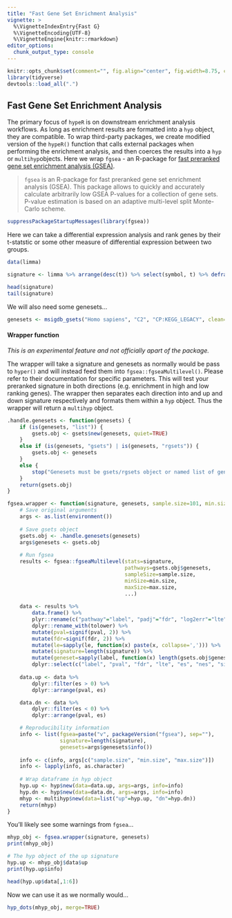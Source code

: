 ```yaml
---
title: "Fast Gene Set Enrichment Analysis"
vignette: >
  %\VignetteIndexEntry{Fast G}
  %\VignetteEncoding{UTF-8}
  %\VignetteEngine{knitr::rmarkdown}
editor_options: 
  chunk_output_type: console
---
```


```r
knitr::opts_chunk$set(comment="", fig.align="center", fig.width=8.75, cache=FALSE)
library(tidyverse)
devtools::load_all(".")
```

## Fast Gene Set Enrichment Analysis

The primary focus of `hypeR` is on downstream enrichment analysis workflows. As long as enrichment results are formatted into a `hyp` object, they are compatible. To wrap third-party packages, we create modified version of the `hypeR()` function that calls external packages when performing the enrichment analysis, and then coerces the results into a `hyp` or `multihyp`objects. Here we wrap `fgsea` - an R-package for [fast preranked gene set enrichment analysis (GSEA)](https://www.biorxiv.org/content/10.1101/060012v3).

>`fgsea` is an R-package for fast preranked gene set enrichment analysis (GSEA). This package allows to quickly and accurately calculate arbitrarily low GSEA P-values for a collection of gene sets. P-value estimation is based on an adaptive multi-level split Monte-Carlo scheme.

```r
suppressPackageStartupMessages(library(fgsea))
```

Here we can take a differential expression analysis and rank genes by their t-statstic or some other measure of differential expression between two groups.

```r
data(limma)

signature <- limma %>% arrange(desc(t)) %>% select(symbol, t) %>% deframe()

head(signature)
tail(signature)
```

We will also need some genesets...

```r
genesets <- msigdb_gsets("Homo sapiens", "C2", "CP:KEGG_LEGACY", clean=TRUE)
```

#### Wrapper function

*This is an experimental feature and not officially apart of the package.*

The wrapper will take a signature and genesets as normally would be pass to `hyper()` and will instead feed them into `fgsea::fgseaMultilevel()`. Please refer to their documentation for specific parameters. This will test your preranked signature in both directions (e.g. enrichment in high and low ranking genes). The wrapper then separates each direction into and up and down signature respectively and formats them within a `hyp` object. Thus the wrapper will return a `multihyp` object.

```r
.handle.genesets <- function(genesets) {
    if (is(genesets, "list")) {
        gsets.obj <- gsets$new(genesets, quiet=TRUE)
    }
    else if (is(genesets, "gsets") | is(genesets, "rgsets")) {
        gsets.obj <- genesets
    } 
    else {
        stop("Genesets must be gsets/rgsets object or named list of genesets")
    }
    return(gsets.obj)
}

fgsea.wrapper <- function(signature, genesets, sample.size=101, min.size=1, max.size=Inf, ...) {
    # Save original arguments
    args <- as.list(environment())
    
    # Save gsets object
    gsets.obj <- .handle.genesets(genesets)
    args$genesets <- gsets.obj
    
    # Run fgsea
    results <- fgsea::fgseaMultilevel(stats=signature, 
                                      pathways=gsets.obj$genesets, 
                                      sampleSize=sample.size, 
                                      minSize=min.size, 
                                      maxSize=max.size, 
                                      ...)
    
    data <- results %>%
        data.frame() %>%
        plyr::rename(c("pathway"="label", "padj"="fdr", "log2err"="lte", "size"="overlap", "leadingEdge"="le")) %>%
        dplyr::rename_with(tolower) %>%
        mutate(pval=signif(pval, 2)) %>%
        mutate(fdr=signif(fdr, 2)) %>%
        mutate(le=sapply(le, function(x) paste(x, collapse=','))) %>%
        mutate(signature=length(signature)) %>%
        mutate(geneset=sapply(label, function(x) length(gsets.obj$genesets[[x]]))) %>%
        dplyr::select(c("label", "pval", "fdr", "lte", "es", "nes", "signature", "geneset", "overlap", "le"))
    
    data.up <- data %>%
        dplyr::filter(es > 0) %>%
        dplyr::arrange(pval, es)

    data.dn <- data %>%
        dplyr::filter(es < 0) %>%
        dplyr::arrange(pval, es)    

    # Reproducibility information
    info <- list(fgsea=paste("v", packageVersion("fgsea"), sep=""),
                 signature=length(signature), 
                 genesets=args$genesets$info())
    
    info <- c(info, args[c("sample.size", "min.size", "max.size")])
    info <- lapply(info, as.character)
    
    # Wrap dataframe in hyp object
    hyp.up <- hyp$new(data=data.up, args=args, info=info)
    hyp.dn <- hyp$new(data=data.dn, args=args, info=info)
    mhyp <- multihyp$new(data=list("up"=hyp.up, "dn"=hyp.dn))
    return(mhyp)
}
```

You'll likely see some warnings from `fgsea`...

```r
mhyp_obj <- fgsea.wrapper(signature, genesets)
print(mhyp_obj)
```

```r
# The hyp object of the up signature
hyp.up <- mhyp_obj$data$up
print(hyp.up$info)
```

```r
head(hyp.up$data[,1:6])
```

Now we can use it as we normally would...

```r
hyp_dots(mhyp_obj, merge=TRUE)
```
